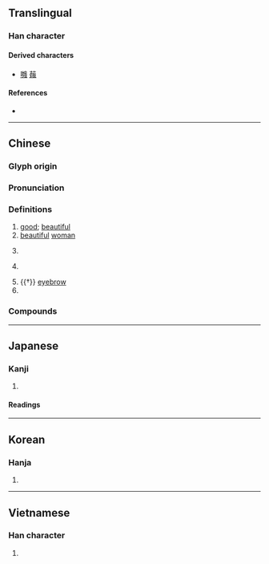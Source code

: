 {{character info/new}}
==Translingual==

===Han character===
{{Han char|rn=38|rad=女|as=07|sn=10|four=43450|canj=VHQI|ids=⿰女我}}

====Derived characters====
* [[𠹷]] [[𦶥]]

====References====
* {{Han ref|kx=0263.100|dkj=06331|dj=0529.270|hdz=21052.100|uh=5A25|ud=23077|bh=AE5A|bd=44634}}

----

==Chinese==
{{zh-forms}}

===Glyph origin===
{{Han etym}}
{{Han compound|女|我|ls=psc|c1=s|c2=p|t1=woman}}

===Pronunciation===
{{zh-pron
|m=é
|c=ngo4
|h=pfs=
|md=
|mn=ngô͘
|w=
|mc=y
|oc=y
|cat=a,n,pn
}}

===Definitions===
{{zh-hanzi}}

# [[good]]; [[beautiful]]
# [[beautiful]] [[woman]]
# {{lb|zh|Chinese mythology}} {{zh-short|娥皇|{{w|Ehuang}}}}
# {{lb|zh|Chinese mythology}} {{zh-short|嫦娥|{{w|Chang'e}}, the [[Chinese]] goddess of the [[moon]]}}
# {{†}} [[eyebrow]]
# {{surname|zh}}

===Compounds===
{{zh-der|宮娥|常娥|娥皇|娥妝|娥輪|娥娥|娙娥|嫦娥奔月|嫦娥|娥眉|娥姣|姮娥|嬌娥|月娥|曹娥江|月裡嫦娥|曹娥碑|湘娥|鬧娥|竇娥冤|素娥|青娥|粉娥}}

----

==Japanese==

===Kanji===
{{ja-kanji|grade=|rs=女07}}

# {{rfdef|ja|sort=女07}}

====Readings====
{{ja-readings
|goon=が
|kanon=が
|kun=みめよ-い}}

----

==Korean==

===Hanja===
{{ko-hanja|hangeul=아|rv=a|mr=a}}

# {{rfdef|ko|sort=女07}}

----

==Vietnamese==

===Han character===
{{vi-hantu|[[nga]]|rs=女07}}

# {{rfdef|vi|sort=女07}}